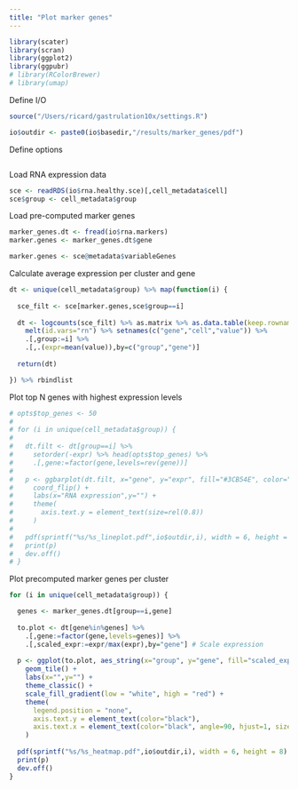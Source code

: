 ```yaml
---
title: "Plot marker genes"
---
```

  
```r
library(scater)
library(scran)
library(ggplot2)
library(ggpubr)
# library(RColorBrewer)
# library(umap)
```

Define I/O
```r
source("/Users/ricard/gastrulation10x/settings.R")

io$outdir <- paste0(io$basedir,"/results/marker_genes/pdf")
```

Define options
```r

```

Load RNA expression data
```r
sce <- readRDS(io$rna.healthy.sce)[,cell_metadata$cell]
sce$group <- cell_metadata$group
```

Load pre-computed marker genes
```r
marker_genes.dt <- fread(io$rna.markers)
marker.genes <- marker_genes.dt$gene

marker.genes <- sce@metadata$variableGenes
```

Calculate average expression per cluster and gene

```r
dt <- unique(cell_metadata$group) %>% map(function(i) {
  
  sce_filt <- sce[marker.genes,sce$group==i]
  
  dt <- logcounts(sce_filt) %>% as.matrix %>% as.data.table(keep.rownames = T) %>% 
    melt(id.vars="rn") %>% setnames(c("gene","cell","value")) %>%
    .[,group:=i] %>%
    .[,.(expr=mean(value)),by=c("group","gene")]
  
  return(dt)

}) %>% rbindlist
```

Plot top N genes with highest expression levels

```r
# opts$top_genes <- 50
# 
# for (i in unique(cell_metadata$group)) {
# 
#   dt.filt <- dt[group==i] %>% 
#     setorder(-expr) %>% head(opts$top_genes) %>%
#     .[,gene:=factor(gene,levels=rev(gene))]
#   
#   p <- ggbarplot(dt.filt, x="gene", y="expr", fill="#3CB54E", color="black") +
#     coord_flip() +
#     labs(x="RNA expression",y="") +
#     theme(
#       axis.text.y = element_text(size=rel(0.8))
#     )
#   
#   pdf(sprintf("%s/%s_lineplot.pdf",io$outdir,i), width = 6, height = 8)
#   print(p)
#   dev.off()
# }
```

Plot precomputed marker genes per cluster

```r
for (i in unique(cell_metadata$group)) {

  genes <- marker_genes.dt[group==i,gene]
  
  to.plot <- dt[gene%in%genes] %>% 
    .[,gene:=factor(gene,levels=genes)] %>% 
    .[,scaled_expr:=expr/max(expr),by="gene"] # Scale expression
  
  p <- ggplot(to.plot, aes_string(x="group", y="gene", fill="scaled_expr")) +
    geom_tile() +
    labs(x="",y="") +
    theme_classic() +
  	scale_fill_gradient(low = "white", high = "red") +
    theme(
      legend.position = "none",
      axis.text.y = element_text(color="black"),
      axis.text.x = element_text(color="black", angle=90, hjust=1, size=rel(1.0), vjust=0.5)
    )
  
  pdf(sprintf("%s/%s_heatmap.pdf",io$outdir,i), width = 6, height = 8)
  print(p)
  dev.off()
}
```

